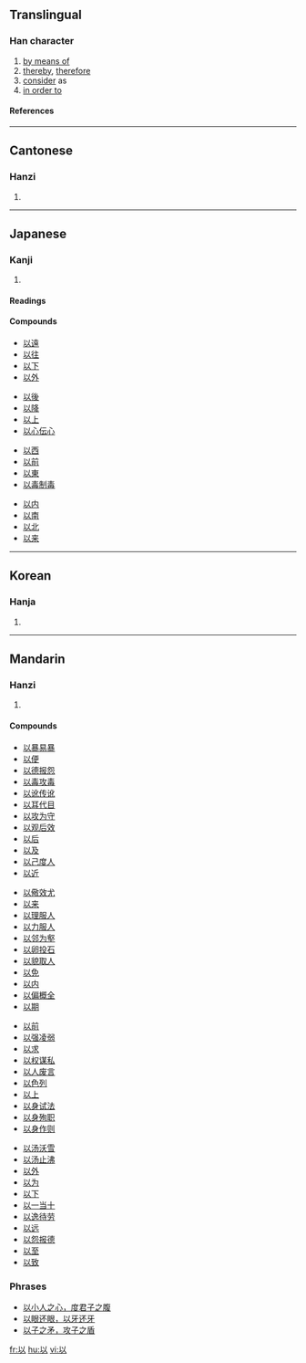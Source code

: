 ==Translingual==
===Han character===
{{Han char|rad=人|as=03|sn=5|four=2810<sub>0</sub>|canj=女戈人 (VIO)}}
# [[by means of]]
# [[thereby]], [[therefore]]
# [[consider]] as
# [[in order to]]
====References====
{{Han ref|kx=0094.010|dkj=00388|dj=0199.010|hdz=10105.070|uh=4EE5|ud=20197|bh=A548|bd=42312}}
----
==Cantonese==
===Hanzi===
{{yue-hanzi|jyut=|y=[[yi5]], [[yu5]]}}
# {{defn|Cantonese}}
----
==Japanese==
===Kanji===
{{ja-kanji|grade=|rs=人03}}
# {{defn|Japanese}}
====Readings====
{{ja-readings|on=[[い]] ([[i]])|kun=[[おもう]] ([[omou]]), [[ゆえに]] ([[yueni]]), [[もって]] ([[以って]], [[motte]])}}
====Compounds====
{{top4}}
*[[以遠]]
*[[以往]]
*[[以下]]
*[[以外]]
{{mid4}}
*[[以後]]
*[[以降]]
*[[以上]]
*[[以心伝心]]
{{mid4}}
*[[以西]]
*[[以前]]
*[[以東]]
*[[以毒制毒]]
{{mid4}}
*[[以内]]
*[[以南]]
*[[以北]]
*[[以来]]
{{bottom}}
----
==Korean==
===Hanja===
{{ko-hanja|hangeul=이|rv=i|mr=i}}
# {{defn|Korean}}
----
==Mandarin==
===Hanzi===
{{cmn-hanzi|pin=[[yǐ]] ([[yi3]]), [[zhǎng]] ([[zhang3]])|wg=[[i3|i<sup>3</sup>]], [[chang3|chang<sup>3</sup>]]}}
# {{defn|Mandarin}}

====Compounds====
{{top4}}
*[[以暴易暴]]
*[[以便]]
*[[以德报怨]]
*[[以毒攻毒]]
*[[以讹传讹]]
*[[以耳代目]]
*[[以攻为守]]
*[[以观后效]]
*[[以后]]
*[[以及]]
*[[以己度人]]
*[[以近]]
{{mid4}}
*[[以儆效尤]]
*[[以来]]
*[[以理服人]]
*[[以力服人]]
*[[以邻为壑]]
*[[以卵投石]]
*[[以貌取人]]
*[[以免]]
*[[以内]]
*[[以偏概全]]
*[[以期]]
{{mid4}}
*[[以前]]
*[[以强凌弱]]
*[[以求]]
*[[以权谋私]]
*[[以人废言]]
*[[以色列]]
*[[以上]]
*[[以身试法]]
*[[以身殉职]]
*[[以身作则]]
{{mid4}}
*[[以汤沃雪]]
*[[以汤止沸]]
*[[以外]]
*[[以为]]
*[[以下]]
*[[以一当十]]
*[[以逸待劳]]
*[[以远]]
*[[以怨报德]]
*[[以至]]
*[[以致]]
{{bottom}}

===Phrases===
*[[以小人之心，度君子之腹]]
*[[以眼还眼，以牙还牙]]
*[[以子之矛，攻子之盾]]

[[fr:以]]
[[hu:以]]
[[vi:以]]